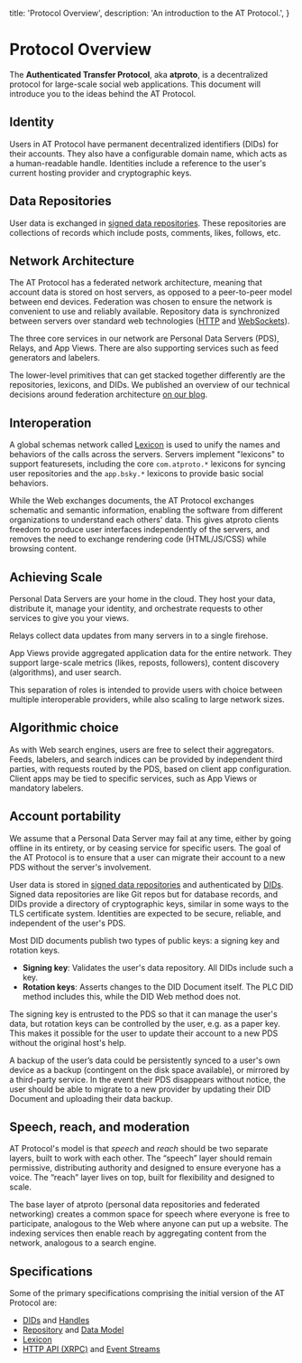   title: 'Protocol Overview',
  description:
    'An introduction to the AT Protocol.',
}

# Protocol Overview

The **Authenticated Transfer Protocol**, aka **atproto**, is a decentralized protocol for large-scale social web applications. This document will introduce you to the ideas behind the AT Protocol.

## Identity

Users in AT Protocol have permanent decentralized identifiers (DIDs) for their accounts. They also have a configurable domain name, which acts as a human-readable handle. Identities include a reference to the user's current hosting provider and cryptographic keys.

## Data Repositories

User data is exchanged in [signed data repositories](/guides/data-repos). These repositories are collections of records which include posts, comments, likes, follows, etc.

## Network Architecture

The AT Protocol has a federated network architecture, meaning that account data is stored on host servers, as opposed to a peer-to-peer model between end devices. Federation was chosen to ensure the network is convenient to use and reliably available. Repository data is synchronized between servers over standard web technologies ([HTTP](/specs/xrpc) and [WebSockets](/specs/event-stream)).

The three core services in our network are Personal Data Servers (PDS), Relays, and App Views. There are also supporting services such as feed generators and labelers.

The lower-level primitives that can get stacked together differently are the repositories, lexicons, and DIDs. We published an overview of our technical decisions around federation architecture [on our blog](https://bsky.social/about/blog/5-5-2023-federation-architecture).

## Interoperation

A global schemas network called [Lexicon](/specs/lexicon) is used to unify the names and behaviors of the calls across the servers. Servers implement "lexicons" to support featuresets, including the core `com.atproto.*` lexicons for syncing user repositories and the `app.bsky.*` lexicons to provide basic social behaviors.

While the Web exchanges documents, the AT Protocol exchanges schematic and semantic information, enabling the software from different organizations to understand each others' data. This gives atproto clients freedom to produce user interfaces independently of the servers, and removes the need to exchange rendering code (HTML/JS/CSS) while browsing content.

## Achieving Scale

Personal Data Servers are your home in the cloud. They host your data, distribute it, manage your identity, and orchestrate requests to other services to give you your views.

Relays collect data updates from many servers in to a single firehose.

App Views provide aggregated application data for the entire network. They support large-scale metrics (likes, reposts, followers), content discovery (algorithms), and user search.

This separation of roles is intended to provide users with choice between multiple interoperable providers, while also scaling to large network sizes.

## Algorithmic choice

As with Web search engines, users are free to select their aggregators. Feeds, labelers, and search indices can be provided by independent third parties, with requests routed by the PDS, based on client app configuration. Client apps may be tied to specific services, such as App Views or mandatory labelers.

## Account portability

We assume that a Personal Data Server may fail at any time, either by going offline in its entirety, or by ceasing service for specific users. The goal of the AT Protocol is to ensure that a user can migrate their account to a new PDS without the server's involvement.

User data is stored in [signed data repositories](/guides/data-repos) and authenticated by [DIDs](/guides/identity). Signed data repositories are like Git repos but for database records, and DIDs provide a directory of cryptographic keys, similar in some ways to the TLS certificate system. Identities are expected to be secure, reliable, and independent of the user's PDS.

Most DID documents publish two types of public keys: a signing key and rotation keys.

* **Signing key**: Validates the user's data repository. All DIDs include such a key.
* **Rotation keys**: Asserts changes to the DID Document itself. The PLC DID method includes this, while the DID Web method does not.

The signing key is entrusted to the PDS so that it can manage the user's data, but rotation keys can be controlled by the user, e.g. as a paper key. This makes it possible for the user to update their account to a new PDS without the original host's help.

A backup of the user’s data could be persistently synced to a user's own device as a backup (contingent on the disk space available), or mirrored by a third-party service. In the event their PDS disappears without notice, the user should be able to migrate to a new provider by updating their DID Document and uploading their data backup.

## Speech, reach, and moderation

AT Protocol's model is that _speech_ and _reach_ should be two separate layers, built to work with each other. The “speech” layer should remain permissive, distributing authority and designed to ensure everyone has a voice. The “reach” layer lives on top, built for flexibility and designed to scale.

The base layer of atproto (personal data repositories and federated networking) creates a common space for speech where everyone is free to participate, analogous to the Web where anyone can put up a website. The indexing services then enable reach by aggregating content from the network, analogous to a search engine.

## Specifications

Some of the primary specifications comprising the initial version of the AT Protocol are:

- [DIDs](/specs/did) and [Handles](/specs/handle)
- [Repository](/specs/repository) and [Data Model](/specs/data-model)
- [Lexicon](/specs/lexicon)
- [HTTP API (XRPC)](/specs/xrpc) and [Event Streams](/specs/event-stream)
